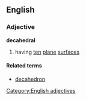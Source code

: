 ==English==

===Adjective===
'''decahedral'''

# having [[ten]] [[plane]] [[surface]]s

====Related terms====
*[[decahedron]]

[[Category:English adjectives]]